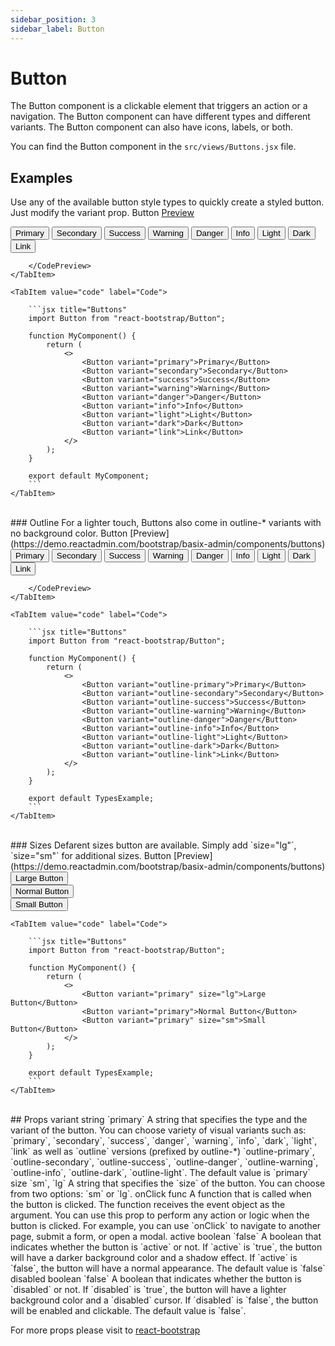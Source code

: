 ```yaml
---
sidebar_position: 3
sidebar_label: Button
---
```


# Button

The Button component is a clickable element that triggers an action or a navigation. The Button component can have different types and different variants. The Button component can also have icons, labels, or both.

You can find the Button component in the `src/views/Buttons.jsx` file.



## Examples
Use any of the available button style types to quickly create a styled button. Just modify the variant prop. Button [Preview](https://demo.reactadmin.com/bootstrap/basix-admin/components/buttons)

<Tabs>
    <TabItem value="preview" label="Preview">
        <CodePreview>
            <div className="d-flex gap-2">
                <Button variant="primary">Primary</Button>
                <Button variant="secondary">Secondary</Button>
                <Button variant="success">Success</Button>
                <Button variant="warning">Warning</Button>
                <Button variant="danger">Danger</Button>
                <Button variant="info">Info</Button>
                <Button variant="light">Light</Button>
                <Button variant="dark">Dark</Button>
                <Button variant="link">Link</Button>
            </div>
            
        </CodePreview>
    </TabItem>
    
    <TabItem value="code" label="Code">

        ```jsx title="Buttons"
        import Button from "react-bootstrap/Button";

        function MyComponent() {
            return (
                <>
                    <Button variant="primary">Primary</Button>
                    <Button variant="secondary">Secondary</Button>
                    <Button variant="success">Success</Button>
                    <Button variant="warning">Warning</Button>
                    <Button variant="danger">Danger</Button>
                    <Button variant="info">Info</Button>
                    <Button variant="light">Light</Button>
                    <Button variant="dark">Dark</Button>
                    <Button variant="link">Link</Button>
                </>
            );
        }

        export default MyComponent;
        ```
    </TabItem>
</Tabs>

<br/>
### Outline
For a lighter touch, Buttons also come in outline-* variants with no background color. Button [Preview](https://demo.reactadmin.com/bootstrap/basix-admin/components/buttons)

<Tabs>
    <TabItem value="preview" label="Preview">
        <CodePreview>
            <div className="d-flex gap-2">
                <Button variant="outline-primary">Primary</Button>
                <Button variant="outline-secondary">Secondary</Button>
                <Button variant="outline-success">Success</Button>
                <Button variant="outline-warning">Warning</Button>
                <Button variant="outline-danger">Danger</Button>
                <Button variant="outline-info">Info</Button>
                <Button variant="outline-light">Light</Button>
                <Button variant="outline-dark">Dark</Button>
                <Button variant="outline-link">Link</Button>
            </div>
            
        </CodePreview>
    </TabItem>
    
    <TabItem value="code" label="Code">

        ```jsx title="Buttons"
        import Button from "react-bootstrap/Button";

        function MyComponent() {
            return (
                <>
                    <Button variant="outline-primary">Primary</Button>
                    <Button variant="outline-secondary">Secondary</Button>
                    <Button variant="outline-success">Success</Button>
                    <Button variant="outline-warning">Warning</Button>
                    <Button variant="outline-danger">Danger</Button>
                    <Button variant="outline-info">Info</Button>
                    <Button variant="outline-light">Light</Button>
                    <Button variant="outline-dark">Dark</Button>
                    <Button variant="outline-link">Link</Button>
                </>
            );
        }

        export default TypesExample;
        ```
    </TabItem>
</Tabs>

<br/>
### Sizes
Defarent sizes button are available. Simply add `size="lg"`, `size="sm"` for additional sizes. Button [Preview](https://demo.reactadmin.com/bootstrap/basix-admin/components/buttons)

<Tabs>
    <TabItem value="preview" label="Preview">
        <CodePreview>
            <div className="mb-2">
                <Button variant="primary" size="lg">Large Button</Button>
            </div>
            <div className="mb-2">
                <Button variant="primary">Normal Button</Button>
            </div>
            <div className="mb-2">
                <Button variant="primary" size="sm">Small Button</Button>
            </div>
        </CodePreview>
    </TabItem>
    
    <TabItem value="code" label="Code">

        ```jsx title="Buttons"
        import Button from "react-bootstrap/Button";

        function MyComponent() {
            return (
                <>
                    <Button variant="primary" size="lg">Large Button</Button>
                    <Button variant="primary">Normal Button</Button>
                    <Button variant="primary" size="sm">Small Button</Button>
                </>
            );
        }

        export default TypesExample;
        ```
    </TabItem>
</Tabs>

<br/>
## Props

<FeatureTable>
    <tr>
        <td>variant</td>
        <td>string</td>
        <td>`primary`</td>
        <td>A string that specifies the type and the variant of the button. You can choose variety of visual variants such as: <br />
        `primary`, `secondary`, `success`, `danger`, `warning`, `info`, `dark`, `light`, `link` as well as `outline` versions (prefixed by outline-*) `outline-primary`, `outline-secondary`, `outline-success`, `outline-danger`, `outline-warning`, `outline-info`, `outline-dark`, `outline-light`. The default value is `primary`</td>
    </tr>
    <tr>
        <td>size</td>
        <td>`sm`, `lg`</td>
        <td></td>
        <td>A string that specifies the `size` of the button. You can choose from two options: `sm` or `lg`. </td>
    </tr> 
    <tr>
        <td>onClick</td>
        <td>func</td>
        <td></td>
        <td>A function that is called when the button is clicked. The function receives the event object as the argument. You can use this prop to perform any action or logic when the button is clicked. For example, you can use `onClick` to navigate to another page, submit a form, or open a modal.</td>
    </tr>
    <tr>
        <td>active</td>
        <td>boolean</td>
        <td>`false`</td>
        <td>A boolean that indicates whether the button is `active` or not. If `active` is `true`, the button will have a darker background color and a shadow effect. If `active` is `false`, the button will have a normal appearance. The default value is `false`</td>
    </tr>
    <tr>
        <td>disabled</td>
        <td>boolean</td>
        <td>`false`</td>
        <td>A boolean that indicates whether the button is `disabled` or not. If `disabled` is `true`, the button will have a lighter background color and a `disabled` cursor. If `disabled` is `false`, the button will be enabled and clickable. The default value is `false`.</td>
    </tr>
</FeatureTable>

For more props please visit to <a href="https://react-bootstrap.netlify.app/docs/components/buttons/#button" target="_blank">react-bootstrap</a>
